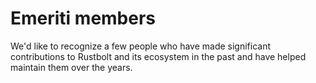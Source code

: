 
# Emeriti members

We'd like to recognize a few people who have made significant contributions to Rustbolt and its ecosystem in the past and have helped maintain them over the years.

<RandomContributorsList />
